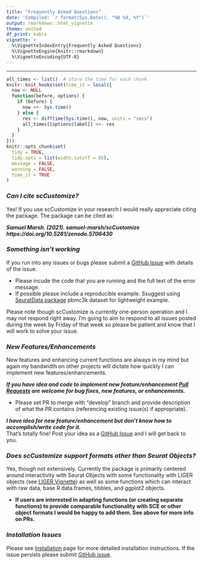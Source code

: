 ```yaml
---
title: "Frequently Asked Questions"
date: 'Compiled: `r format(Sys.Date(), "%B %d, %Y")`'
output: rmarkdown::html_vignette
theme: united
df_print: kable
vignette: >
  %\VignetteIndexEntry{Frequently Asked Questions}
  %\VignetteEngine{knitr::rmarkdown}
  %\VignetteEncoding{UTF-8}
---
```

***

<style>
p.caption {
  font-size: 0.8em;
}
</style>
 
```r
all_times <- list()  # store the time for each chunk
knitr::knit_hooks$set(time_it = local({
  now <- NULL
  function(before, options) {
    if (before) {
      now <<- Sys.time()
    } else {
      res <- difftime(Sys.time(), now, units = "secs")
      all_times[[options$label]] <<- res
    }
  }
}))
knitr::opts_chunk$set(
  tidy = TRUE,
  tidy.opts = list(width.cutoff = 95),
  message = FALSE,
  warning = FALSE,
  time_it = TRUE
)
```

### *Can I cite scCustomize?*
Yes!  If you use scCustomize in your research I would really appreciate citing the package.  The package can be cited as:  

***Samuel Marsh. (2021). samuel-marsh/scCustomize***  
***https://doi.org/10.5281/zenodo.5706430***

### *Something isn't working*
If you run into any issues or bugs please submit a [GitHub Issue](https://github.com/samuel-marsh/scCustomize/issues) with details of the issue.   
  
- Please incude the code that you are running and the full text of the error message.
- If possible please include a reproducible example.  Ssuggest using [SeuratData package](https://github.com/satijalab/seurat-data) pbmc3k dataset for lightweight example.

Please note though scCustomize is currently one-person operation and I may not respond right away.  I'm going to aim to respond to all issues posted during the week by Friday of that week so please be patient and know that I will work to solve your issue.

### *New Features/Enhancements*
New features and enhancing current functions are always in my mind but again my bandwidth on other projects will dictate how quickly I can implement new features/enhancements.

***If you have idea and code to implement new feature/enhancement [Pull Requests](https://github.com/samuel-marsh/scCustomize/pulls) are welcome for bug fixes, new features, or enhancements.***  
  
- Please set PR to merge with "develop" branch and provide description of what the PR contains (referencing existing issue(s) if appropriate).

***I have idea for new feature/enhancement but don't know how to accomplish/write code for it.***  
That's totally fine!  Post your idea as a [GitHub Issue](https://github.com/samuel-marsh/scCustomize/issues) and I will get back to you.

### *Does scCustomize support formats other than Seurat Objects?*
Yes, though not extensively.  Currently the package is primarily centered around interactivity with Seurat Objects with some functionality with LIGER objects (see [LIGER Vignette](LINK)) as well as some functions which can interact with raw data, base R data.frames, tibbles, and ggplot2 objects.  

* **If users are interested in adapting functions (or creating separate functions) to provide comparable functionality with SCE or other object formats I would be happy to add them.  See above for more info on PRs.**

### *Installation Issues*  
Please see [Installation](LINK) page for more detailed installation instructions.  If the issue persists please submit [GitHub issue](https://github.com/samuel-marsh/scCustomize/issues).




